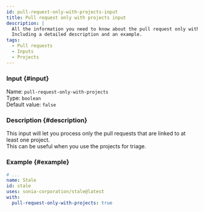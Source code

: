 ```yaml
---
id: pull-request-only-with-projects-input
title: Pull request only with projects input
description: |
  All the information you need to know about the pull request only with projects input.
  Including a detailed description and an example.
tags:
  - Pull requests
  - Inputs
  - Projects
---
```


### Input {#input}

Name: `pull-request-only-with-projects`  
Type: `boolean`  
Default value: `false`

### Description {#description}

This input will let you process only the pull requests that are linked to at least one project.  
This can be useful when you use the projects for triage.

### Example {#example}

```yml {6}
# ...
name: Stale
id: stale
uses: sonia-corporation/stale@latest
with:
  pull-request-only-with-projects: true
```
